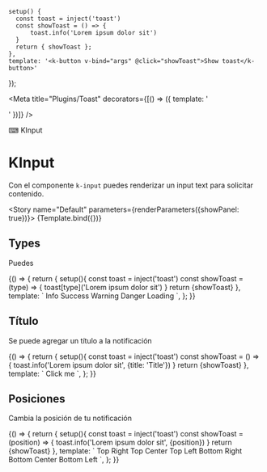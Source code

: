 
    setup() {
      const toast = inject('toast')
      const showToast = () => {
          toast.info('Lorem ipsum dolor sit')
      }
      return { showToast };
    },
    template: '<k-button v-bind="args" @click="showToast">Show toast</k-button>'
});

<Meta title="Plugins/Toast"  decorators={[() => ({ template: '<div class="flex items-center justify-center p-10"><story /></div>' })]} />

<SHead image="https://media2.giphy.com/media/SwImQhtiNA7io/giphy.gif?cid=ecf05e47z82yq5bzlbtacqrphv0r4tr1wtbmnhzeakchqa9a&rid=giphy.gif&ct=g">⌨ KInput</SHead>

# KInput
Con el componente `k-input` puedes renderizar un input text para solicitar contenido.

<Story name="Default" parameters={renderParameters({showPanel: true})}>
  {Template.bind({})}
</Story>

## **Types**
Puedes 

<Canvas>
  <Story name="Types" parameters={renderParameters({showPanel: false})}>
    {() => {
      return {
        setup(){
          const toast = inject('toast')
          const showToast = (type) => {
              toast[type]('Lorem ipsum dolor sit')
          }
          return {showToast}
        },
        template: `
          <k-button color="primary" class="mr-4" @click="showToast('info')">Info</k-button>
          <k-button color="success" class="mr-4" @click="showToast('success')">Success</k-button>
          <k-button color="warning" class="mr-4" @click="showToast('warning')">Warning</k-button>
          <k-button color="danger" class="mr-4" @click="showToast('error')">Danger</k-button>
          <k-button color="primary" @click="showToast('loading')">Loading</k-button>
        `,
      };
    }}
  </Story>
</Canvas>

## **Título**
Se puede agregar un título a la notificación

<Canvas>
  <Story name="Title" parameters={renderParameters({showPanel: false})}>
    {() => {
      return {
        setup(){
          const toast = inject('toast')
          const showToast = () => {
              toast.info('Lorem ipsum dolor sit', {title: 'Title'})
          }
          return {showToast}
        },
        template: `
          <k-button class="mr-4" @click="showToast()">Click me</k-button>
        `,
      };
    }}
  </Story>
</Canvas>

## **Posiciones**
Cambia la posición de tu notificación

<Canvas>
  <Story name="Position" parameters={renderParameters({showPanel: false})}>
    {() => {
      return {
        setup(){
          const toast = inject('toast')
          const showToast = (position) => {
              toast.info('Lorem ipsum dolor sit', {position})
          }
          return {showToast}
        },
        template: `
          <k-button class="mr-4" @click="showToast('top-right')">Top Right</k-button>
          <k-button class="mr-4" @click="showToast('top-center')">Top Center</k-button>
          <k-button class="mr-4" @click="showToast('top-left')">Top Left</k-button>
          <k-button class="mr-4" @click="showToast('bottom-right')">Bottom Right</k-button>
          <k-button class="mr-4" @click="showToast('bottom-center')">Bottom Center</k-button>
          <k-button @click="showToast('bottom-left')">Bottom Left</k-button>
        `,
      };
    }}
  </Story>
</Canvas>
